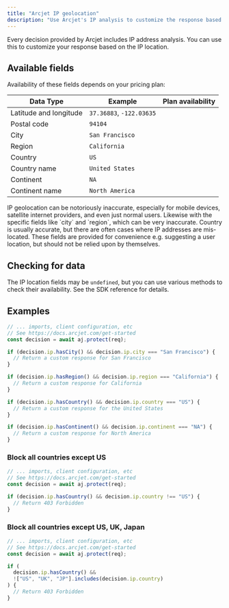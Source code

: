 ```yaml
---
title: "Arcjet IP geolocation"
description: "Use Arcjet's IP analysis to customize the response based on the IP location."
---
```



Every decision provided by Arcjet includes IP address analysis. You can use this
to customize your response based on the IP location.

## Available fields

Availability of these fields depends on your pricing plan:

| Data Type              | Example                  | Plan availability                                                                                                       |
| ---------------------- | ------------------------ | ----------------------------------------------------------------------------------------------------------------------- |
| Latitude and longitude | `37.36883`, `-122.03635` | <Badge text="Starter" variant="note" /> <Badge text="Business" variant="tip" />                                         |
| Postal code            | `94104`                  | <Badge text="Starter" variant="note" /> <Badge text="Business" variant="tip" />                                         |
| City                   | `San Francisco`          | <Badge text="Starter" variant="note" /> <Badge text="Business" variant="tip" />                                         |
| Region                 | `California`             | <Badge text="Starter" variant="note" /> <Badge text="Business" variant="tip" />                                         |
| Country                | `US`                     | <Badge text="Free" variant="caution" /> <Badge text="Starter" variant="note" /> <Badge text="Business" variant="tip" /> |
| Country name           | `United States`          | <Badge text="Free" variant="caution" /> <Badge text="Starter" variant="note" /> <Badge text="Business" variant="tip" /> |
| Continent              | `NA`                     | <Badge text="Starter" variant="note" /> <Badge text="Business" variant="tip" />                                         |
| Continent name         | `North America`          | <Badge text="Starter" variant="note" /> <Badge text="Business" variant="tip" />                                         |

<Aside type="caution">
  IP geolocation can be notoriously inaccurate, especially for mobile devices,
  satellite internet providers, and even just normal users. Likewise with the
  specific fields like `city` and `region`, which can be very inaccurate.
  Country is usually accurate, but there are often cases where IP addresses are
  mis-located. These fields are provided for convenience e.g. suggesting a user
  location, but should not be relied upon by themselves.
</Aside>

## Checking for data

The IP location fields may be `undefined`, but you can use various methods to
check their availability. See the SDK reference for details.

## Examples

```ts
// ... imports, client configuration, etc
// See https://docs.arcjet.com/get-started
const decision = await aj.protect(req);

if (decision.ip.hasCity() && decision.ip.city === "San Francisco") {
  // Return a custom response for San Francisco
}

if (decision.ip.hasRegion() && decision.ip.region === "California") {
  // Return a custom response for California
}

if (decision.ip.hasCountry() && decision.ip.country === "US") {
  // Return a custom response for the United States
}

if (decision.ip.hasContinent() && decision.ip.continent === "NA") {
  // Return a custom response for North America
}
```

### Block all countries except US

```ts
// ... imports, client configuration, etc
// See https://docs.arcjet.com/get-started
const decision = await aj.protect(req);

if (decision.ip.hasCountry() && decision.ip.country !== "US") {
  // Return 403 Forbidden
}
```

### Block all countries except US, UK, Japan

```ts
// ... imports, client configuration, etc
// See https://docs.arcjet.com/get-started
const decision = await aj.protect(req);

if (
  decision.ip.hasCountry() &&
  !["US", "UK", "JP"].includes(decision.ip.country)
) {
  // Return 403 Forbidden
}
```

